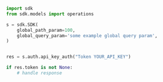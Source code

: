```python showLineNumbers copy filename="Api Key Auth usage example"
import sdk
from sdk.models import operations

s = sdk.SDK(
    global_path_param=100,
    global_query_param='some example global query param',
)


res = s.auth.api_key_auth("Token YOUR_API_KEY")

if res.token is not None:
    # handle response
```
